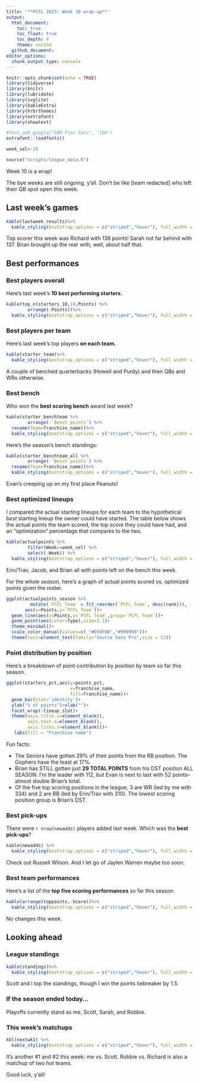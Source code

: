 ```yaml
---
title: '**PCFL 2023: Week 10 wrap-up**'
output:
  html_document:
    toc: true
    toc_float: true
    toc_depth: 4
    theme: united
  github_document:
editor_options: 
  chunk_output_type: console
---
```


```r
knitr::opts_chunk$set(echo = TRUE)
library(tidyverse)
library(knitr)
library(lubridate)
library(svglite)
library(kableExtra)
library(hrbrthemes)
library(extrafont)
library(showtext)

#font_add_google("IBM Plex Sans", "ibm")
extrafont::loadfonts()

week_sel<-10

source("scripts/league_data.R")

```

Week 10 is a wrap!

The bye weeks are still ongoing, y'all. Don't be like [team redacted] who left their QB spot open this week.

## Last week's games

```r
kable(lastweek_results)%>%
  kable_styling(bootstrap_options = c("striped","hover"), full_width = F, position = "left")
```

Top scorer this week was Richard with 138 points! Sarah not far behind with 137. Brian brought up the rear with, well, about half that.

## Best performances

### Best players overall
Here's last week's **10 best performing starters.** 

```r
kable(top_n(starters_10,10,Points) %>%
        arrange(-Points))%>%
  kable_styling(bootstrap_options = c("striped","hover"), full_width = F, position = "left")
```

### Best players per team
Here's last week's top players **on each team.**

```r
kable(starter_team)%>%
  kable_styling(bootstrap_options = c("striped","hover"), full_width = F, position = "left")
```

A couple of benched quarterbacks (Howell and Purdy) and then QBs and WRs otherwise.

### Best bench
Who won the **best scoring bench** award last week?

```r
kable(starter_benchteam %>% 
        arrange(-`Bench points`) %>%
  rename(Team=franchise_name))%>%
  kable_styling(bootstrap_options = c("striped","hover"), full_width = F, position = "left")
```

Here's the season's bench standings:

```r
kable(starter_benchteam_all %>%
        arrange(-`Bench points`) %>%
  rename(Team=franchise_name))%>%
  kable_styling(bootstrap_options = c("striped","hover"), full_width = F, position = "left")
```

Evan's creeping up on my first place Peanuts!

### Best optimized lineups
I compared the actual starting lineups for each team to the hypothetical _best_ starting lineup the owner could have started. The table below shows the actual points the team scored, the top score they could have had, and an "optimization" percentage that compares to the two.

```r
kable(actualpoints %>% 
        filter(Week==week_sel) %>% 
        select(-Week)) %>%
  kable_styling(bootstrap_options = c("striped","hover"), full_width = F, position = "left")
```

Erin/Trav, Jacob, and Brian all with points left on the bench this week.

For the *whole season*, here's a graph of actual points scored vs. optimized points given the roster. 

```r
ggplot(actualpoints_season %>%
         mutate(`PCFL Team` = fct_reorder(`PCFL Team`, desc(rank))),
       aes(x=Points,y=`PCFL Team`))+
  geom_line(aes(x=Points,y=`PCFL Team`,group=`PCFL Team`))+
  geom_point(aes(color=Type),size=3.1)+
  theme_minimal()+
  scale_color_manual(values=c( "#E69F00","#999999"))+
  theme(text=element_text(family="Source Sans Pro",size = 12))
```

### Point distribution by position

Here's a breakdown of point contribution by position by team so far this season. 

```r
ggplot(starters_pct,aes(y=points_pct,
                        x=franchise_name,
                        fill=franchise_name))+
  geom_bar(stat='identity')+
  ylab("% of points")+xlab("")+
  facet_wrap(~lineup_slot)+
  theme(axis.title.x=element_blank(),
        axis.text.x=element_blank(),
        axis.ticks.x=element_blank())+
   labs(fill = "Franchise name")
```

Fun facts: 

* The Seniors have gotten 29% of their points from the RB position. The Gophers have the least at 17%.
* Brian has STILL gotten just **29 TOTAL POINTS** from his DST position ALL SEASON. I'm the leader with 112, but Evan is next to last with 52 points--almost double Brian's total.
* Of the five top scoring positions in the league, 3 are WR (led by me with 334) and 2 are RB (led by Erin/Trav with 310). The lowest scoring position group is Brian's DST.

### Best pick-ups
There were `r nrow(newadds)` players added last week. Which was the **best pick-ups**?

```r
kable(newadds) %>%
  kable_styling(bootstrap_options = c("striped","hover"), full_width = F, position = "left")
```

Check out Russell Wilson. And I let go of Jaylen Warren maybe too soon.

### Best team performances

Here's a list of the **top five scoring performances** so far this season.

```r
kable(arrange(toppoints,-Score))%>%
  kable_styling(bootstrap_options = c("striped","hover"), full_width = F, position = "left")
```

No changes this week.

## Looking ahead

### League standings

```r
kable(standings)%>%
  kable_styling(bootstrap_options = c("striped","hover"), full_width = F, position = "left")

```

Scott and I top the standings, though I win the points tiebreaker by 1.5.

### If the season ended today...

Playoffs currently stand as me, Scott, Sarah, and Robbie. 

### This week's matchups

```r
kbl(nextwk1) %>%
  kable_styling(bootstrap_options = c("striped","hover"), full_width = F, position = "left")
```

It's another #1 and #2 this week: me vs. Scott. Robbie vs. Richard is also a matchup of two hot teams. 

Good luck, y'all!